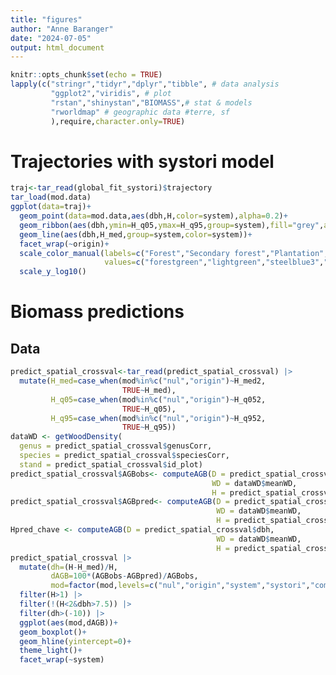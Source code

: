 ```yaml
---
title: "figures"
author: "Anne Baranger"
date: "2024-07-05"
output: html_document
---
```


```r
knitr::opts_chunk$set(echo = TRUE)
lapply(c("stringr","tidyr","dplyr","tibble", # data analysis
         "ggplot2","viridis", # plot
         "rstan","shinystan","BIOMASS",# stat & models
         "rworldmap" # geographic data #terre, sf
         ),require,character.only=TRUE)
```

# Trajectories with systori model

```r
traj<-tar_read(global_fit_systori)$trajectory
tar_load(mod.data)
ggplot(data=traj)+
  geom_point(data=mod.data,aes(dbh,H,color=system),alpha=0.2)+
  geom_ribbon(aes(dbh,ymin=H_q05,ymax=H_q95,group=system),fill="grey",alpha=0.5)+
  geom_line(aes(dbh,H_med,group=system,color=system))+
  facet_wrap(~origin)+
  scale_color_manual(labels=c("Forest","Secondary forest","Plantation","Agroforestry"),
                     values=c("forestgreen","lightgreen","steelblue3","lightsalmon"))+
  scale_y_log10()
```

# Biomass predictions

## Data
```r
predict_spatial_crossval<-tar_read(predict_spatial_crossval) |> 
  mutate(H_med=case_when(mod%in%c("nul","origin")~H_med2,
                         TRUE~H_med),
         H_q05=case_when(mod%in%c("nul","origin")~H_q052,
                         TRUE~H_q05),
         H_q95=case_when(mod%in%c("nul","origin")~H_q952,
                         TRUE~H_q95))
dataWD <- getWoodDensity(
  genus = predict_spatial_crossval$genusCorr,
  species = predict_spatial_crossval$speciesCorr,
  stand = predict_spatial_crossval$id_plot)
predict_spatial_crossval$AGBobs<- computeAGB(D = predict_spatial_crossval$dbh,
                                             WD = dataWD$meanWD,
                                             H = predict_spatial_crossval$H)
predict_spatial_crossval$AGBpred<- computeAGB(D = predict_spatial_crossval$dbh,
                                              WD = dataWD$meanWD,
                                              H = predict_spatial_crossval$H_med)
Hpred_chave <- computeAGB(D = predict_spatial_crossval$dbh,
                                              WD = dataWD$meanWD,
                                              H = predict_spatial_crossval$H_med)
predict_spatial_crossval |> 
  mutate(dh=(H-H_med)/H,
         dAGB=100*(AGBobs-AGBpred)/AGBobs,
         mod=factor(mod,levels=c("nul","origin","system","systori","complete"))) |> 
  filter(H>1) |> 
  filter(!(H<2&dbh>7.5)) |>
  filter(dh>(-10)) |> 
  ggplot(aes(mod,dAGB))+
  geom_boxplot()+
  geom_hline(yintercept=0)+
  theme_light()+
  facet_wrap(~system)
```

